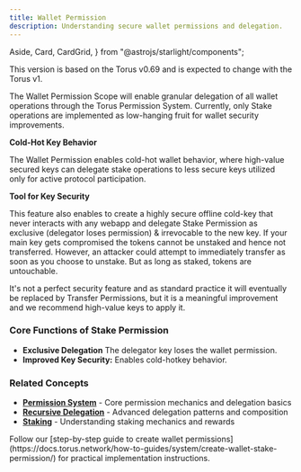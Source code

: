 ```yaml
---
title: Wallet Permission
description: Understanding secure wallet permissions and delegation.
---
```


  Aside,
  Card,
  CardGrid,
} from "@astrojs/starlight/components";

<Aside type="note" title="Version notice">
This version is based on the Torus v0.69 and is expected to change with the Torus v1.
</Aside>

The Wallet Permission Scope will enable granular delegation of all wallet operations through the Torus Permission System. Currently, only Stake operations are implemented as low-hanging fruit for wallet security improvements. 

**Cold-Hot Key Behavior**

The Wallet Permission enables cold-hot wallet behavior, where high-value secured keys can delegate stake operations to less secure keys utilized only for active protocol participation. 

**Tool for Key Security**

This feature also enables to create a highly secure offline cold-key that never interacts with any webapp and delegate Stake Permission as exclusive (delegator loses permission) & irrevocable to the new key. If your main key gets compromised the tokens cannot be unstaked and hence not transferred. 
However, an attacker could attempt to immediately transfer as soon as you choose to unstake. But as long as staked, tokens are untouchable.

It's not a perfect security feature and as standard practice it will eventually be replaced by Transfer Permissions, but it is a meaningful improvement and we recommend high-value keys to apply it.

### Core Functions of Stake Permission
* **Exclusive Delegation** The delegator key loses the wallet permission.
* **Improved Key Security:** Enables cold-hotkey behavior.

### Related Concepts

- **[Permission System](https://docs.torus.network/explanations/system/permission-system/)** - Core permission mechanics and delegation basics
- **[Recursive Delegation](https://docs.torus.network/explanations/system/recursive-delegation/)** - Advanced delegation patterns and composition
- **[Staking](https://docs.torus.network/explanations/holders/staking/)** - Understanding staking mechanics and rewards

<Aside type="tip" title="Ready to Set Up Wallet Delegation?">
Follow our [step-by-step guide to create wallet permissions](https://docs.torus.network/how-to-guides/system/create-wallet-stake-permission/) for practical implementation instructions.
</Aside>
